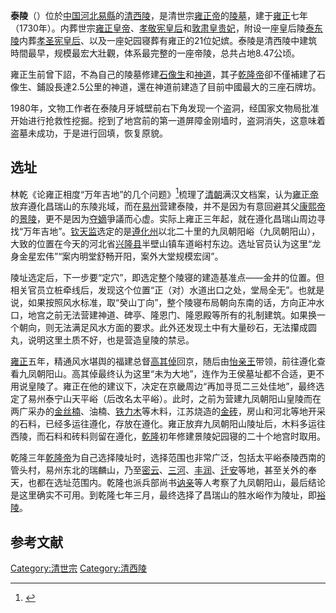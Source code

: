 {{文物保护单位
| 级别 = 全国
| 图片 = [[File:Tailing_Tomb,_2016-09-07_14.jpg|250px]]
| 名称 = 清西陵<br /><span style="font-size:smaller;">泰陵</span>
| 编号 = 1-180
| 分类 = 古墓葬
| 时代 = [[清|清]]
| 所在 = [[河北省|河北省]][[易县|易县]]
| 登录 = 1961年
| Cat = 河北全国重点文物保护单位
}}

'''泰陵'''（{{lang-mnc|ᡝᠯᡥᡝ<br />ᠮᡠᠩᡤᠠᠨ|z=elhe munggan}}）位於[[中国|中国]][[河北|河北]][[易縣|易縣]]的[[清西陵|清西陵]]，是清世宗[[雍正帝|雍正帝]]的[[陵墓|陵墓]]，建于[[雍正|雍正]]七年（1730年）。内葬世宗[[雍正皇帝|雍正皇帝]]、[[孝敬宪皇后|孝敬宪皇后]]和[[敦肃皇贵妃|敦肃皇贵妃]]，附设一座皇后陵[[泰东陵|泰东陵]]内葬[[孝圣宪皇后|孝圣宪皇后]]、以及一座妃园寝葬有雍正的21位妃嫔。泰陵是清西陵中建筑時間最早，规模最宏大壯觀，体系最完整的一座帝陵，总共占地8.47公顷。

雍正生前曾下詔，不為自己的陵墓修建[[石像生|石像生]]和[[神道_(道路)|神道]]，其子[[乾隆帝|乾隆帝]]卻不僅補建了石像生、鋪設長達2.5公里的神道，還在神道前建造了目前中國最大的三座石牌坊。

1980年，文物工作者在泰陵月牙城壁前右下角发现一个盗洞，经国家文物局批准开始进行抢救性挖掘。挖到了地宫前的第一道屏障金刚墙时，盗洞消失，这意味着盗墓未成功，于是进行回填，恢复原貌。

== 选址 ==

林乾《论雍正相度“万年吉地”的几个问题》<ref>{{Cite web  |url =https://www.dpm.org.cn/Uploads/File/2018/05/31/u5b0fc60739589.pdf  |title =林乾：《论雍正相度“万年吉地”的几个问题》  |author =  |date =  |publisher =  |language =  |accessdate =  |quote =  |dead-url =no  |archive-date =2021-11-22  |archive-url =https://web.archive.org/web/20211122175425/https://www.dpm.org.cn/Uploads/File/2018/05/31/u5b0fc60739589.pdf }}</ref>梳理了[[清朝|清朝]]满汉文档案，认为[[雍正帝|雍正帝]]放弃遵化昌瑞山的东陵兆域，而在[[易州|易州]]营建泰陵，并不是因为有意回避其父[[康熙帝|康熙帝]]的[[清景陵|景陵]]，更不是因为[[九子夺嫡|夺嫡]]爭議而心虚。实际上雍正三年起，就在遵化昌瑞山周边寻找“万年吉地”。[[钦天监|钦天监]]选定的是[[遵化州|遵化州]]以北二十里的九凤朝阳峪（九凤朝阳山），大致的位置在今天的河北省[[兴隆县|兴隆县]]半壁山镇车道峪村东边。选址官员认为这里“龙身金星宏伟”“案内明堂舒畅开阳，案外大堂规模宏阔”。

陵址选定后，下一步要“定穴”，即选定整个陵寝的建造基准点——金井的位置。但相关官员立桩牵线后，发现这个位置“正（对）水道出口之处，堂局全无”。也就是说，如果按照风水标准，取“癸山丁向”，整个陵寝布局朝向东南的话，方向正冲水口，地宫之前无法营建神道、碑亭、隆恩门、隆恩殿等所有的礼制建筑。如果换一个朝向，则无法满足风水方面的要求。此外还发现土中有大量砂石，无法攥成圆丸，说明这里土质不好，也是营造皇陵的禁忌。

[[雍正|雍正]]五年，精通风水堪舆的福建总督[[高其倬|高其倬]]回京，随后由[[怡亲王|怡亲王]]带领，前往遵化查看九凤朝阳山。高其倬最终认为这里“未为大地”，连作为王侯墓址都不合适，更不用说皇陵了。雍正在他的建议下，决定在京畿周边“再加寻觅二三处佳地”，最终选定了易州泰宁山天平峪（后改名太平峪）。此时，之前为营建九凤朝阳山皇陵而在两广采办的[[金丝楠|金丝楠]]、油楠、[[铁力木|铁力木]]等木料，江苏烧造的[[金砖|金砖]]，房山和河北等地开采的石料，已经多运往遵化，存放在遵化。雍正放弃九凤朝阳山陵址后，木料多运往西陵，而石料和砖料则留在遵化，[[乾隆|乾隆]]初年修建景陵妃园寝的二十个地宫时取用。

乾隆三年[[乾隆帝|乾隆帝]]为自己选择陵址时，选择范围也非常广泛，包括太平峪泰陵西南的管头村，易州东北的瑞麟山，乃至[[密云|密云]]、[[三河|三河]]、[[丰润|丰润]]、[[迁安|迁安]]等地，甚至关外的奉天，也都在选址范围内。乾隆也派兵部尚书[[讷亲|讷亲]]等人考察了九凤朝阳山，最后结论是这里确实不可用。到乾隆七年三月，最终选择了昌瑞山的胜水峪作为陵址，即[[清裕陵|裕陵]]。

==参考文献==
{{reflist}}

{{清朝皇陵}}
{{Authority control}}
[[Category:清世宗|Category:清世宗]]
[[Category:清西陵|Category:清西陵]]